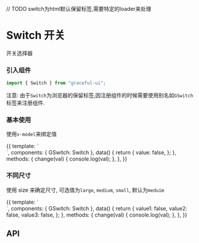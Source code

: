 // TODO switch为html默认保留标签,需要特定的loader来处理

<Meta title="数据录入|Switch 开关" component={Switch} />

# Switch 开关

开关选择器

### 引入组件

```js
import { Switch } from "graceful-ui";
```

注意: 由于`Switch`为浏览器的保留标签,因注册组件的时候需要使用别名如`GSwitch`标签来注册组件.

### 基本使用

使用`v-model`来绑定值

<Preview>
  <Story name="v-model 绑定">
    {{
      template: `
        <div>
          <GSwitch v-model="value" @on-change="change"></GSwitch>
        </div>
      `,
      components: { GSwitch: Switch },
      data() {
        return {
          value: false,
        };
      },
      methods: {
        change(val) {
          console.log(val);
        },
      },
    }}
  </Story>
</Preview>

### 不同尺寸

使用 size 来确定尺寸, 可选值为`large`, `medium`, `small`, 默认为`meduim`

<Preview>
  <Story name="size 尺寸">
    {{
      template: `
        <div>
          <GSwitch v-model="value1" size="large"></GSwitch>
          <GSwitch v-model="value2"></GSwitch>
          <GSwitch v-model="value3" size="small"></GSwitch>
        </div>
      `,
      components: { GSwitch: Switch },
      data() {
        return {
          value1: false,
          value2: false,
          value3: false,
        };
      },
      methods: {
        change(val) {
          console.log(val);
        },
      },
    }}
  </Story>
</Preview>

## API

<Props of={Switch} />
